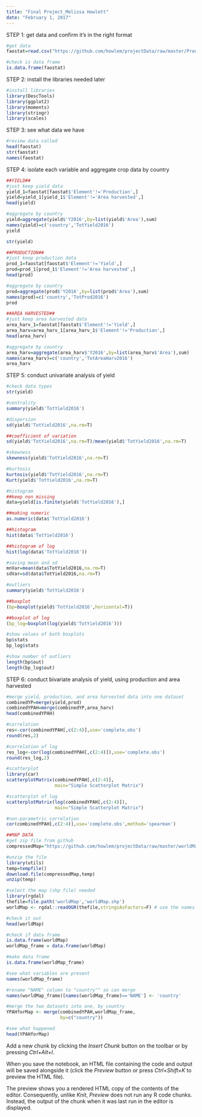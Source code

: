 ```yaml
---
title: "Final Project_Melissa Howlett"
date: "February 1, 2017"
---
```


STEP 1: get data and confirm it's in the right format

```r

#get data
faostat=read.csv("https://github.com/howlem/projectData/raw/master/Production_Crops_E_All_Data.csv",stringsAsFactors = F)

#check is data frame
is.data.frame(faostat)

```

STEP 2: install the libraries needed later

```r
#install libraries
library(DescTools)
library(ggplot2)
library(moments)
library(stringr)
library(scales)

```

STEP 3: see what data we have

```r
#review data called
head(faostat)
str(faostat)
names(faostat)
```

STEP 4: isolate each variable and aggregate crop data by country

```r
##YIELD##
#just keep yield data
yield_1=faostat[faostat$'Element'!='Production',]
yield=yield_1[yield_1$'Element'!='Area harvested',]
head(yield)

#aggregate by country
yield=aggregate(yield$'Y2016',by=list(yield$'Area'),sum)
names(yield)=c('country','TotYield2016')
yield

str(yield)

##PRODUCTION##
#just keep production data
prod_1=faostat[faostat$'Element'!='Yield',]
prod=prod_1[prod_1$'Element'!='Area harvested',]
head(prod)

#aggregate by country
prod=aggregate(prod$'Y2016',by=list(prod$'Area'),sum)
names(prod)=c('country','TotProd2016')
prod

##AREA HARVESTED##
#just keep area harvested data
area_harv_1=faostat[faostat$'Element'!='Yield',]
area_harv=area_harv_1[area_harv_1$'Element'!='Production',]
head(area_harv)

#aggregate by country
area_harv=aggregate(area_harv$'Y2016',by=list(area_harv$'Area'),sum)
names(area_harv)=c('country','TotAreaHarv2016')
area_harv
```

STEP 5: conduct univariate analysis of yield

```r

#check data types
str(yield)

#centrality
summary(yield$'TotYield2016')

#dispersion
sd(yield$'TotYield2016',na.rm=T)

##coefficient of variation
sd(yield$'TotYield2016',na.rm=T)/mean(yield$'TotYield2016',na.rm=T)

#skewness
skewness(yield$'TotYield2016',na.rm=T)

#kurtosis
kurtosis(yield$'TotYield2016',na.rm=T)
Kurt(yield$'TotYield2016',na.rm=T)

#histogram
##keep non missing
data=yield[is.finite(yield$'TotYield2016'),]

##making numeric
as.numeric(data$'TotYield2016')

##histogram
hist(data$'TotYield2016')

##histogram of log
hist(log(data$'TotYield2016'))

#saving mean and sd
mnVar=mean(data$TotYield2016,na.rm=T)
sdVar=sd(data$TotYield2016,na.rm=T)

#outliers
summary(yield$'TotYield2016')

##boxplot
(bp=boxplot(yield$'TotYield2016',horizontal=T))

##boxplot of log
(bp_log=boxplot(log(yield$'TotYield2016')))

#show values of both boxplots
bp$stats
bp_log$stats

#show number of outliers
length(bp$out)
length(bp_log$out)

```

STEP 6: conduct bivariate analysis of yield, using production and area harvested

```r

#merge yield, production, and area harvested data into one dataset
combinedYP=merge(yield,prod)
combinedYPAH=merge(combinedYP,area_harv)
head(combinedYPAH)

#correlation
res<-cor(combinedYPAH[,c(2:4)],use='complete.obs')
round(res,2)

#correlation of log
res_log<-cor(log(combinedYPAH[,c(2:4)]),use='complete.obs')
round(res_log,2)

#scatterplot
library(car)
scatterplotMatrix(combinedYPAH[,c(2:4)],
                  main="Simple Scatterplot Matrix")

#scatterplot of log
scatterplotMatrix(log(combinedYPAH[,c(2:4)]),
                  main="Simple Scatterplot Matrix")

#non-parametric correlation
cor(combinedYPAH[,c(2:4)],use='complete.obs',method='spearman')

```

```r
##MAP DATA
#get zip file from github
compressedMap="https://github.com/howlem/projectData/raw/master/worldMap%20(1).zip"

#unzip the file
library(utils)
temp=tempfile()
download.file(compressedMap,temp)
unzip(temp)

```

```r
#select the map (shp file) needed
library(rgdal)
thefile=file.path('worldMap','worldMap.shp')
worldMap <- rgdal::readOGR(thefile,stringsAsFactors=F) # use the names

#check it out
head(worldMap)

```

```r
#check if data frame
is.data.frame(worldMap)
worldMap_frame = data.frame(worldMap)

#make data frame
is.data.frame(worldMap_frame)

#see what variables are present
names(worldMap_frame)

#rename "NAME" column to "country"" so can merge
names(worldMap_frame)[names(worldMap_frame)=='NAME'] <- 'country'

#merge the two datasets into one, by country
YPAHforMap <- merge(combinedYPAH,worldMap_frame,
                    by=c("country"))

#see what happened
head(YPAHforMap)

```

Add a new chunk by clicking the *Insert Chunk* button on the toolbar or by pressing *Ctrl+Alt+I*.

When you save the notebook, an HTML file containing the code and output will be saved alongside it (click the *Preview* button or press *Ctrl+Shift+K* to preview the HTML file).

The preview shows you a rendered HTML copy of the contents of the editor. Consequently, unlike *Knit*, *Preview* does not run any R code chunks. Instead, the output of the chunk when it was last run in the editor is displayed.

